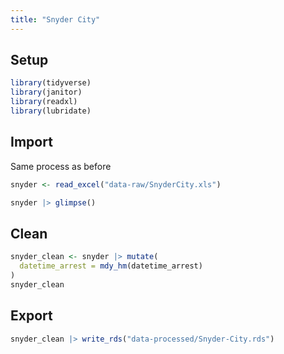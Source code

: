 ```yaml
---
title: "Snyder City"
---
```


## Setup

```r

library(tidyverse)
library(janitor)
library(readxl)
library(lubridate)
```

## Import 

Same process as before

```r
snyder <- read_excel("data-raw/SnyderCity.xls")

snyder |> glimpse()
```

## Clean

```r
snyder_clean <- snyder |> mutate(
  datetime_arrest = mdy_hm(datetime_arrest)
)
snyder_clean
```

## Export 

```r
snyder_clean |> write_rds("data-processed/Snyder-City.rds")
```
